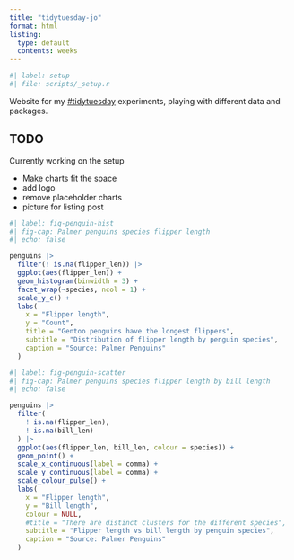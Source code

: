 ```yaml
---
title: "tidytuesday-jo"
format: html
listing: 
  type: default
  contents: weeks
---
```


```r
#| label: setup
#| file: scripts/_setup.r

```

Website for my [#tidytuesday](https://github.com/rfordatascience/tidytuesday) experiments, playing with different data and packages.


::: {.callout-note}
## TODO

Currently working on the setup

- Make charts fit the space
- add logo
- remove placeholder charts
- picture for listing post

:::


```r
#| label: fig-penguin-hist
#| fig-cap: Palmer penguins species flipper length
#| echo: false

penguins |> 
  filter(! is.na(flipper_len)) |> 
  ggplot(aes(flipper_len)) +
  geom_histogram(binwidth = 3) +
  facet_wrap(~species, ncol = 1) +
  scale_y_c() +
  labs(
    x = "Flipper length",
    y = "Count",
    title = "Gentoo penguins have the longest flippers",
    subtitle = "Distribution of flipper length by penguin species",
    caption = "Source: Palmer Penguins"
  )

```


```r
#| label: fig-penguin-scatter
#| fig-cap: Palmer penguins species flipper length by bill length
#| echo: false

penguins |> 
  filter(
    ! is.na(flipper_len),
    ! is.na(bill_len)
  ) |> 
  ggplot(aes(flipper_len, bill_len, colour = species)) +
  geom_point() +
  scale_x_continuous(label = comma) +
  scale_y_continuous(label = comma) +
  scale_colour_pulse() +
  labs(
    x = "Flipper length",
    y = "Bill length",
    colour = NULL,
    #title = "There are distinct clusters for the different species",
    subtitle = "Flipper length vs bill length by penguin species",
    caption = "Source: Palmer Penguins"
  )

```



